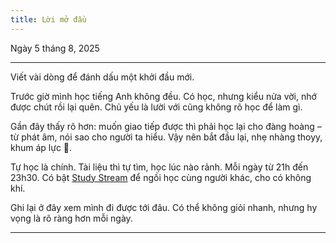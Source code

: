 ```yaml
---
title: Lời mở đầu
---
```


Ngày 5 tháng 8, 2025

---

<Intro>Viết vài dòng để đánh dấu một khởi đầu mới.</Intro>

Trước giờ mình học tiếng Anh không đều. Có học, nhưng kiểu nửa vời, nhớ được chút rồi lại quên. Chủ yếu là lười với cũng không rõ học để làm gì.

Gần đây thấy rõ hơn: muốn giao tiếp được thì phải học lại cho đàng hoàng – từ phát âm, nói sao cho người ta hiểu. Vậy nên bắt đầu lại, nhẹ nhàng thoyy, khum áp lực 💩.

Tự học là chính. Tài liệu thì tự tìm, học lúc nào rảnh. Mỗi ngày từ 21h đến 23h30. Có bật [Study Stream](https://www.studystream.live/home) để ngồi học cùng người khác, cho có không khí.

Ghi lại ở đây xem mình đi được tới đâu. Có thể không giỏi nhanh, nhưng hy vọng là rõ ràng hơn mỗi ngày.

---
